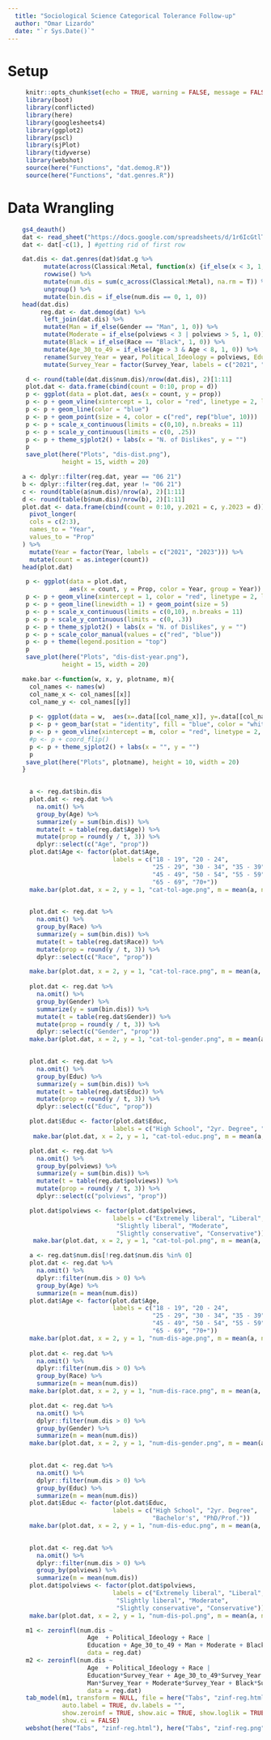 ```yaml
---
  title: "Sociological Science Categorical Tolerance Follow-up"
  author: "Omar Lizardo"
  date: "`r Sys.Date()`"
---
```


# Setup
```r
     knitr::opts_chunk$set(echo = TRUE, warning = FALSE, message = FALSE)
     library(boot)
     library(conflicted)
     library(here)
     library(googlesheets4)
     library(ggplot2)
     library(pscl)
     library(sjPlot)
     library(tidyverse)
     library(webshot)
     source(here("Functions", "dat.demog.R"))
     source(here("Functions", "dat.genres.R"))
```

# Data Wrangling
```r
    gs4_deauth()
    dat <- read_sheet("https://docs.google.com/spreadsheets/d/1r6IcGtlTOaAFHxJYgnuGM6IEiJhaIoDBhxEfRIhZEeI/edit?usp=sharing") 
    dat <- dat[-c(1), ] #getting rid of first row
```

```r
    dat.dis <- dat.genres(dat)$dat.g %>%
          mutate(across(Classical:Metal, function(x) {if_else(x < 3, 1, 0)})) %>% 
          rowwise() %>% 
          mutate(num.dis = sum(c_across(Classical:Metal), na.rm = T)) %>% 
          ungroup() %>% 
          mutate(bin.dis = if_else(num.dis == 0, 1, 0))
    head(dat.dis)
         reg.dat <- dat.demog(dat) %>% 
          left_join(dat.dis) %>% 
          mutate(Man = if_else(Gender == "Man", 1, 0)) %>% 
          mutate(Moderate = if_else(polviews < 3 | polviews > 5, 1, 0)) %>% 
          mutate(Black = if_else(Race == "Black", 1, 0)) %>% 
          mutate(Age_30_to_49 = if_else(Age > 3 & Age < 8, 1, 0)) %>% 
          rename(Survey_Year = year, Political_Ideology = polviews, Education = Educ) %>% 
          mutate(Survey_Year = factor(Survey_Year, labels = c("2021", "2023", "2023")))
```

```r
     d <- round(table(dat.dis$num.dis)/nrow(dat.dis), 2)[1:11]
     plot.dat <- data.frame(cbind(count = 0:10, prop = d))
     p <- ggplot(data = plot.dat, aes(x = count, y = prop)) 
     p <- p + geom_vline(xintercept = 1, color = "red", linetype = 2, linewidth = .75)
     p <- p + geom_line(color = "blue")
     p <- p + geom_point(size = 4, color = c("red", rep("blue", 10)))
     p <- p + scale_x_continuous(limits = c(0,10), n.breaks = 11)
     p <- p + scale_y_continuous(limits = c(0, .25))
     p <- p + theme_sjplot2() + labs(x = "N. of Dislikes", y = "")
     p
     save_plot(here("Plots", "dis-dist.png"), 
               height = 15, width = 20)
```

```r
    a <- dplyr::filter(reg.dat, year == "06 21")
    b <- dplyr::filter(reg.dat, year != "06 21")
    c <- round(table(a$num.dis)/nrow(a), 2)[1:11]
    d <- round(table(b$num.dis)/nrow(b), 2)[1:11]
    plot.dat <- data.frame(cbind(count = 0:10, y.2021 = c, y.2023 = d)) %>% 
      pivot_longer(
      cols = c(2:3),
      names_to = "Year",
      values_to = "Prop"
    ) %>% 
      mutate(Year = factor(Year, labels = c("2021", "2023"))) %>% 
      mutate(count = as.integer(count))
    head(plot.dat)

     p <- ggplot(data = plot.dat, 
                 aes(x = count, y = Prop, color = Year, group = Year)) 
     p <- p + geom_vline(xintercept = 1, color = "red", linetype = 2, linewidth = .75)
     p <- p + geom_line(linewidth = 1) + geom_point(size = 5)
     p <- p + scale_x_continuous(limits = c(0,10), n.breaks = 11)
     p <- p + scale_y_continuous(limits = c(0, .3))
     p <- p + theme_sjplot2() + labs(x = "N. of Dislikes", y = "")
     p <- p + scale_color_manual(values = c("red", "blue"))
     p <- p + theme(legend.position = "top")
     p
     save_plot(here("Plots", "dis-dist-year.png"), 
               height = 15, width = 20)
```

```r
    make.bar <-function(w, x, y, plotname, m){
      col_names <- names(w)
      col_name_x <- col_names[[x]]
      col_name_y <- col_names[[y]]
      
      p <- ggplot(data = w,  aes(x=.data[[col_name_x]], y=.data[[col_name_y]])) 
      p <- p + geom_bar(stat = "identity", fill = "blue", color = "white")
      p <- p + geom_vline(xintercept = m, color = "red", linetype = 2, linewidth = 1)
      #p <- p + coord_flip()
      p <- p + theme_sjplot2() + labs(x = "", y = "")
      p
     save_plot(here("Plots", plotname), height = 10, width = 20)
    }
    
```

```r
      a <- reg.dat$bin.dis
      plot.dat <- reg.dat %>% 
        na.omit() %>% 
        group_by(Age) %>% 
        summarize(y = sum(bin.dis)) %>% 
        mutate(t = table(reg.dat$Age)) %>% 
        mutate(prop = round(y / t, 3)) %>% 
        dplyr::select(c("Age", "prop"))
      plot.dat$Age <- factor(plot.dat$Age, 
                             labels = c("18 - 19", "20 - 24",
                                        "25 - 29", "30 - 34", "35 - 39", "40 - 44",
                                        "45 - 49", "50 - 54", "55 - 59", "60 - 64",
                                        "65 - 69", "70+"))
      make.bar(plot.dat, x = 2, y = 1, "cat-tol-age.png", m = mean(a, na.rm = T))

     
      plot.dat <- reg.dat %>% 
        na.omit() %>% 
        group_by(Race) %>% 
        summarize(y = sum(bin.dis)) %>% 
        mutate(t = table(reg.dat$Race)) %>% 
        mutate(prop = round(y / t, 3)) %>% 
        dplyr::select(c("Race", "prop"))

      make.bar(plot.dat, x = 2, y = 1, "cat-tol-race.png", m = mean(a, na.rm = T))
     
      plot.dat <- reg.dat %>% 
        na.omit() %>% 
        group_by(Gender) %>% 
        summarize(y = sum(bin.dis)) %>% 
        mutate(t = table(reg.dat$Gender)) %>% 
        mutate(prop = round(y / t, 3)) %>% 
        dplyr::select(c("Gender", "prop"))
      make.bar(plot.dat, x = 2, y = 1, "cat-tol-gender.png", m = mean(a, na.rm = T))

     
      plot.dat <- reg.dat %>% 
        na.omit() %>% 
        group_by(Educ) %>% 
        summarize(y = sum(bin.dis)) %>% 
        mutate(t = table(reg.dat$Educ)) %>% 
        mutate(prop = round(y / t, 3)) %>% 
        dplyr::select(c("Educ", "prop"))

      plot.dat$Educ <- factor(plot.dat$Educ, 
                             labels = c("High School", "2yr. Degree", "Bachelor's", "PhD/Prof."))
       make.bar(plot.dat, x = 2, y = 1, "cat-tol-educ.png", m = mean(a, na.rm = T))

      plot.dat <- reg.dat %>% 
        na.omit() %>% 
        group_by(polviews) %>% 
        summarize(y = sum(bin.dis)) %>% 
        mutate(t = table(reg.dat$polviews)) %>% 
        mutate(prop = round(y / t, 3)) %>% 
        dplyr::select(c("polviews", "prop"))

      plot.dat$polviews <- factor(plot.dat$polviews, 
                             labels = c("Extremely liberal", "Liberal",
                              "Slightly liberal", "Moderate",
                              "Slightly conservative", "Conservative"))
       make.bar(plot.dat, x = 2, y = 1, "cat-tol-pol.png", m = mean(a, na.rm = T))

```

```r
      a <- reg.dat$num.dis[!reg.dat$num.dis %in% 0]
      plot.dat <- reg.dat %>% 
        na.omit() %>% 
        dplyr::filter(num.dis > 0) %>% 
        group_by(Age) %>% 
        summarize(m = mean(num.dis)) 
      plot.dat$Age <- factor(plot.dat$Age, 
                             labels = c("18 - 19", "20 - 24",
                                        "25 - 29", "30 - 34", "35 - 39", "40 - 44",
                                        "45 - 49", "50 - 54", "55 - 59", "60 - 64",
                                        "65 - 69", "70+"))
      make.bar(plot.dat, x = 2, y = 1, "num-dis-age.png", m = mean(a, na.rm = T))
     
      plot.dat <- reg.dat %>% 
        na.omit() %>% 
        dplyr::filter(num.dis > 0) %>% 
        group_by(Race) %>% 
        summarize(m = mean(num.dis)) 
      make.bar(plot.dat, x = 2, y = 1, "num-dis-race.png", m = mean(a, na.rm = T))

      plot.dat <- reg.dat %>% 
        na.omit() %>% 
        dplyr::filter(num.dis > 0) %>% 
        group_by(Gender) %>% 
        summarize(m = mean(num.dis)) 
      make.bar(plot.dat, x = 2, y = 1, "num-dis-gender.png", m = mean(a, na.rm = T))

     
      plot.dat <- reg.dat %>% 
        na.omit() %>% 
        dplyr::filter(num.dis > 0) %>% 
        group_by(Educ) %>% 
        summarize(m = mean(num.dis)) 
      plot.dat$Educ <- factor(plot.dat$Educ, 
                             labels = c("High School", "2yr. Degree", 
                                        "Bachelor's", "PhD/Prof."))
      make.bar(plot.dat, x = 2, y = 1, "num-dis-educ.png", m = mean(a, na.rm = T))

     
      plot.dat <- reg.dat %>% 
        na.omit() %>% 
        dplyr::filter(num.dis > 0) %>% 
        group_by(polviews) %>% 
        summarize(m = mean(num.dis)) 
      plot.dat$polviews <- factor(plot.dat$polviews, 
                             labels = c("Extremely liberal", "Liberal",
                              "Slightly liberal", "Moderate",
                              "Slightly conservative", "Conservative"))
      make.bar(plot.dat, x = 2, y = 1, "num-dis-pol.png", m = mean(a, na.rm = T))
```

```r
     m1 <- zeroinfl(num.dis ~ 
                      Age  + Political_Ideology + Race |
                      Education + Age_30_to_49 + Man + Moderate + Black + Survey_Year,
                      data = reg.dat)
     m2 <- zeroinfl(num.dis ~ 
                      Age  + Political_Ideology + Race |
                      Education*Survey_Year + Age_30_to_49*Survey_Year + 
                      Man*Survey_Year + Moderate*Survey_Year + Black*Survey_Year,
                      data = reg.dat)
     tab_model(m1, transform = NULL, file = here("Tabs", "zinf-reg.html"), 
               auto.label = TRUE, dv.labels = "", 
               show.zeroinf = TRUE, show.aic = TRUE, show.loglik = TRUE,
               show.ci = FALSE)
     webshot(here("Tabs", "zinf-reg.html"), here("Tabs", "zinf-reg.png"))
```





